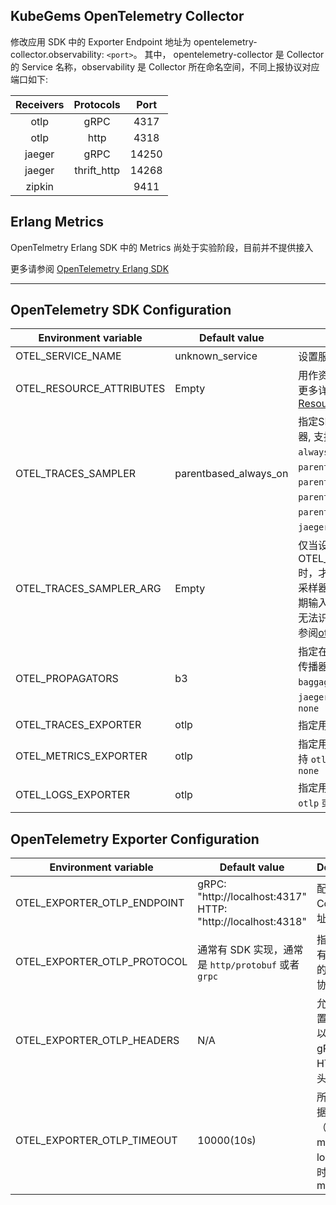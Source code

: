 
<Alert message="在使用前请联系集群管理员开启 KubeGems Observability 相关的组件。" />

## KubeGems OpenTelemetry Collector

修改应用 SDK 中的 Exporter Endpoint 地址为 opentelemetry-collector.observability: `<port>`。 其中， opentelemetry-collector 是 Collector 的 Service 名称，observability 是 Collector 所在命名空间，不同上报协议对应端口如下:

| Receivers |  Protocols  | Port  |
| :-------: | :---------: | :---: |
|   otlp    |    gRPC     | 4317  |
|   otlp    |    http     | 4318  |
|  jaeger   |    gRPC     | 14250 |
|  jaeger   | thrift_http | 14268 |
|  zipkin   |             | 9411  |

## Erlang Metrics

OpenTelmetry Erlang SDK 中的 Metrics 尚处于实验阶段，目前并不提供接入

更多请参阅 [OpenTelemetry Erlang SDK](https://github.com/open-telemetry/opentelemetry-erlang)

---
## OpenTelemetry SDK Configuration

| Environment variable | Default value  | Description |
| --- | --- | --- |
| OTEL_SERVICE_NAME | unknown_service |  设置服务名 `service.name` |
| OTEL_RESOURCE_ATTRIBUTES | Empty | 用作资源属性的键值对。有关更多详细信息，请参阅 [Resource SDK](https://opentelemetry.io/docs/reference/specification/resource/sdk/#specifying-resource-information-via-an-environment-variable) |
| OTEL_TRACES_SAMPLER | parentbased_always_on | 指定SDK用于采样跟踪的采样器, 支持 `always_on`、`always_off`、`traceidratio`、`parentbased_always_on`、`parentbased_always_off`、`parentbased_traceidratio`、`parentbased_jaeger_remote`、`jaeger_remote` 或者 `xray` |
| OTEL_TRACES_SAMPLER_ARG | Empty | 仅当设置OTEL_TRACES_SAMPLER时，才会使用指定的值。每个采样器类型都定义了自己的预期输入（如果有的话）。无效或无法识别的输入记录为错误, 请参阅[otel_traces_sampler_arg](https://opentelemetry.io/docs/concepts/sdk-configuration/general-sdk-configuration/#otel_traces_sampler_arg)|
| OTEL_PROPAGATORS | b3 | 指定在逗号分隔列表中使用的传播器, 支持 `tracecontext`、`baggage`、`b3`、`b3multi`、`jaeger`、`xray`、`ottrace` 或者 `none` |
| OTEL_TRACES_EXPORTER | otlp | 指定用于trace的exporter |
| OTEL_METRICS_EXPORTER | otlp | 指定用于metrics的exporter,支持 `otlp`、`prometheus` 或者 `none` |
| OTEL_LOGS_EXPORTER | otlp | 指定用于log的exporter,支持 `otlp` 或者 `none` |

## OpenTelemetry Exporter Configuration

| Environment variable | Default value  | Description | 
| --- | --- | --- | 
| OTEL_EXPORTER_OTLP_ENDPOINT | gRPC: "http://localhost:4317" </br> HTTP: "http://localhost:4318"| 配置 OTEL Collector 地址 |
| OTEL_EXPORTER_OTLP_PROTOCOL | 通常有 SDK 实现，通常是 `http/protobuf` 或者 `grpc`| 指定用于所有遥测数据的OTLP传输协议 |
| OTEL_EXPORTER_OTLP_HEADERS | N/A | 允许您将配置为键值对以添加到的gRPC或HTTP请求头中 |
| OTEL_EXPORTER_OTLP_TIMEOUT | 10000(10s) | 所有上报数据（traces、metrics、logs）的超时值，单位ms |
